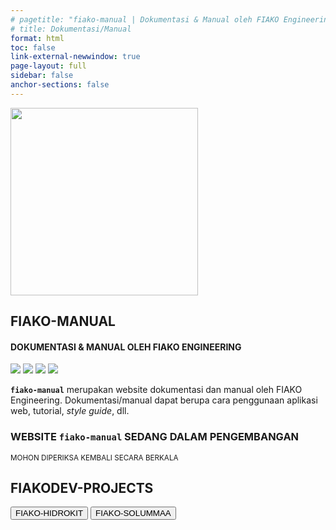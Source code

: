 ```yaml
---
# pagetitle: "fiako-manual | Dokumentasi & Manual oleh FIAKO Engineering"
# title: Dokumentasi/Manual
format: html
toc: false
link-external-newwindow: true
page-layout: full
sidebar: false
anchor-sections: false
---
```



::: {.text-center}
![](/assets/logo-fiako-manual.png){.logo width="300"}
:::

::: {.text-center .mb-4}

# FIAKO-MANUAL {.m-0}

#### **DOKUMENTASI & MANUAL OLEH FIAKO ENGINEERING** {.text-muted .m-0}

:::

::: {.text-center .mb-4}

![](https://img.shields.io/github/v/release/fiakoenjiniring/manual?color=informational&label=fiako-manual&labelColor=blueviolet&style=flat-square)
![](https://img.shields.io/github/release-date/fiakoenjiniring/manual?color=black&label=release%20date&labelColor=brown&logo=GitHub&logoColor=white)
![](https://img.shields.io/github/actions/workflow/status/fiakoenjiniring/manual/publish.yml?branch=main&label=quarto&labelColor=informational&logo=GitHub%20Actions&logoColor=white)
![](https://img.shields.io/github/license/fiakoenjiniring/manual?color=yellow&labelColor=brown&label=license&)

:::

::: {.text-center}

**`fiako-manual`** merupakan website dokumentasi dan manual oleh FIAKO Engineering. Dokumentasi/manual dapat berupa cara penggunaan aplikasi web, tutorial, _style guide_, dll.

::: 

::: {.text-center .callout-caution appearance="simple"}

### WEBSITE `fiako-manual` SEDANG DALAM PENGEMBANGAN 

<small>MOHON DIPERIKSA KEMBALI SECARA BERKALA</small>

:::

::: {.text-center}

## FIAKODEV-PROJECTS

[<button type="button" class="btn btn-primary m-1">FIAKO-HIDROKIT</button>](/hidrokit/index.qmd)
[<button type="button" class="btn btn-info m-1">FIAKO-SOLUMMAA</button>](/solummaa/index.qmd)

:::


